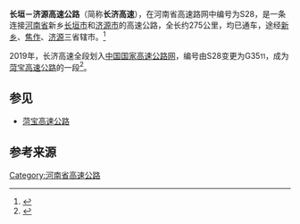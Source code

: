 {{中国高速公路信息框
| 编号 = G3511
| 名称 = 高速公路（长垣 - 济源）
| 地圖 = 
| 路線簡稱 = 长济
| 最近通車日期 = 
| 规划总里程 = 
| 起點 = [[河南省|河南省]][[长垣市|长垣市]]
| 終點 = [[河南省|河南省]][[济源市|济源市]]
| 出口處數 = 
| 服务区数 = 
}}
{{中国高速公路信息框
| 编号 = S28
| 自定头部 = [[File:Henan_Expwy_S28_sign_no_name.svg|130px]]
| 名称 = 长垣－济源高速公路
| 地圖 = 
| 路線簡稱 = 长济
| 最近通車日期 = 
| 規劃總里程 = 275
| 起點 = [[河南省|河南省]][[长垣市|长垣市]]
| 終點 = [[河南省|河南省]][[济源市|济源市]]
| 出口處數 = 
| 服務區處數 = 
| 附加圖片 = 
| 附加圖片注釋 = 
}}

'''长垣－济源高速公路'''（简称'''长济高速'''），在河南省高速路网中编号为S28，是一条连接[[河南省|河南省]]新乡[[长垣市|长垣市]]和[[济源市|济源市]]的高速公路，全长约275公里，均已通车，途经[[新乡市|新乡]]、[[焦作|焦作]]、[[济源|济源]]三省辖市。<ref>{{Cite web |url=http://www.hngsggw.com/Adver.asp?ClassID=20 |title=河南高速公路广告网 |access-date=2013-07-18 |archive-url=https://web.archive.org/web/20131009060148/http://hngsggw.com/Adver.asp?ClassID=20 |archive-date=2013-10-09 |dead-url=yes }}</ref>

2019年，长济高速全段划入[[中国国家高速公路网|中国国家高速公路网]]，编号由S28变更为G35<small>11</small>，成为[[菏宝高速公路|菏宝高速公路]]的一段<ref>{{cite news |title=河南省高速公路交通标识 大面积调整命名或编号 |url=http://m.xinhuanet.com/ha/2019-06/07/c_1124594033.htm |accessdate=2020-08-06 |date=2019-06-07}}</ref>。

==参见==
*[[菏宝高速公路|菏宝高速公路]]

==参考来源==
{{reflist}}

{{河南省高速公路}}

[[Category:河南省高速公路|Category:河南省高速公路]]